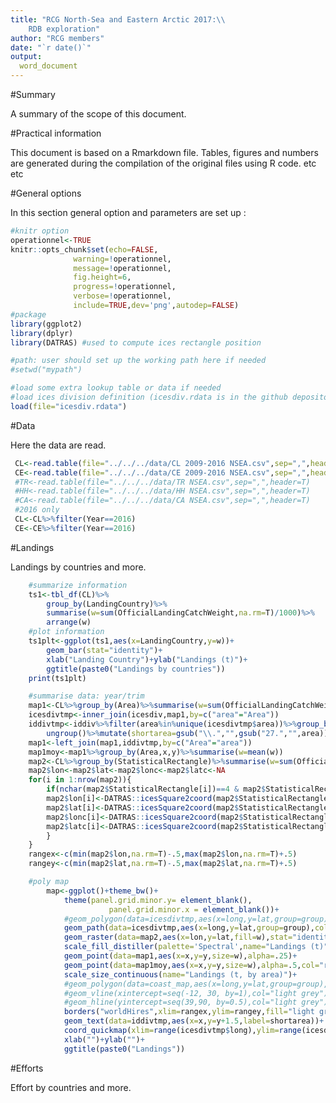 ```yaml
---
title: "RCG North-Sea and Eastern Arctic 2017:\\
	RDB exploration"
author: "RCG members"
date: "`r date()`"
output: 
  word_document
---
```


#Summary

A summary of the scope of this document.

#Practical information

This document is based on a Rmarkdown file. Tables, figures and numbers are
generated during the compilation of the original files using R code.
etc etc

#General options

In this section general option and parameters are set up :

```r
#knitr option
operationnel<-TRUE
knitr::opts_chunk$set(echo=FALSE, 
		      warning=!operationnel, 
		      message=!operationnel,
		      fig.height=6,
		      progress=!operationnel,
		      verbose=!operationnel,
		      include=TRUE,dev='png',autodep=FALSE)
#package
library(ggplot2)
library(dplyr)
library(DATRAS) #used to compute ices rectangle position

#path: user should set up the working path here if needed
#setwd("mypath")

#load some extra lookup table or data if needed
#load ices division definition (icesdiv.rdata is in the github depository)
load(file="icesdiv.rdata")
```

#Data

Here the data are read.

```r
 CL<-read.table(file="../../../data/CL 2009-2016 NSEA.csv",sep=",",header=T)
 CE<-read.table(file="../../../data/CE 2009-2016 NSEA.csv",sep=",",header=T)
 #TR<-read.table(file="../../../data/TR NSEA.csv",sep=",",header=T)
 #HH<-read.table(file="../../../data/HH NSEA.csv",sep=",",header=T)
 #CA<-read.table(file="../../../data/CA NSEA.csv",sep=",",header=T)
 #2016 only
 CL<-CL%>%filter(Year==2016)
 CE<-CE%>%filter(Year==2016)
```

#Landings

Landings by countries and more.

```r
	#summarize information
 	ts1<-tbl_df(CL)%>%
		group_by(LandingCountry)%>%
		summarise(w=sum(OfficialLandingCatchWeight,na.rm=T)/1000)%>%
		arrange(w)
	#plot information
	ts1plt<-ggplot(ts1,aes(x=LandingCountry,y=w))+
		geom_bar(stat="identity")+
		xlab("Landing Country")+ylab("Landings (t)")+
		ggtitle(paste0("Landings by countries"))
	print(ts1plt)
```

```r
	#summarise data: year/trim
	map1<-CL%>%group_by(Area)%>%summarise(w=sum(OfficialLandingCatchWeight,na.rm=T)/1000)%>%ungroup()
	icesdivtmp<-inner_join(icesdiv,map1,by=c("area"="Area"))
	iddivtmp<-iddiv%>%filter(area%in%unique(icesdivtmp$area))%>%group_by(area)%>%summarise(x=mean(x),y=mean(y))%>%
		ungroup()%>%mutate(shortarea=gsub("\\.","",gsub("27.","",area)))
	map1<-left_join(map1,iddivtmp,by=c("Area"="area"))
	map1moy<-map1%>%group_by(Area,x,y)%>%summarise(w=mean(w))
	map2<-CL%>%group_by(StatisticalRectangle)%>%summarise(w=sum(OfficialLandingCatchWeight,na.rm=T)/1000)%>%ungroup()
	map2$lon<-map2$lat<-map2$lonc<-map2$latc<-NA
	for(i in 1:nrow(map2)){
		if(nchar(map2$StatisticalRectangle[i])==4 & map2$StatisticalRectangle[i]!="NULL"){
		map2$lon[i]<-DATRAS::icesSquare2coord(map2$StatisticalRectangle[i],"midpoint")$lon
		map2$lat[i]<-DATRAS::icesSquare2coord(map2$StatisticalRectangle[i],"midpoint")$lat
		map2$lonc[i]<-DATRAS::icesSquare2coord(map2$StatisticalRectangle[i],"corner")$lon
		map2$latc[i]<-DATRAS::icesSquare2coord(map2$StatisticalRectangle[i],"corner")$lat
		}
	}
	rangex<-c(min(map2$lon,na.rm=T)-.5,max(map2$lon,na.rm=T)+.5)
	rangey<-c(min(map2$lat,na.rm=T)-.5,max(map2$lat,na.rm=T)+.5)

	#poly map
		map<-ggplot()+theme_bw()+
			theme(panel.grid.minor.y= element_blank(),
		              panel.grid.minor.x = element_blank())+
			#geom_polygon(data=icesdivtmp,aes(x=long,y=lat,group=group),fill=NA,border="black")+
			geom_path(data=icesdivtmp,aes(x=long,y=lat,group=group),color="dark grey")+#,fill=NA,border="black")+
			geom_raster(data=map2,aes(x=lon,y=lat,fill=w),stat="identity",alpha=.75)+ 
			scale_fill_distiller(palette='Spectral',name="Landings (t)")+
			geom_point(data=map1,aes(x=x,y=y,size=w),alpha=.25)+
			geom_point(data=map1moy,aes(x=x,y=y,size=w),alpha=.5,col="red",fill=NA,shape=1)+
			scale_size_continuous(name="Landings (t, by area)")+
			#geom_polygon(data=coast_map,aes(x=long,y=lat,group=group),fill="grey")+#coord_fixed(1)
			#geom_vline(xintercept=seq(-12, 30, by=1),col="light grey")+
			#geom_hline(yintercept=seq(39,90, by=0.5),col="light grey")+
			borders("worldHires",xlim=rangex,ylim=rangey,fill="light grey",colour="light grey")+
			geom_text(data=iddivtmp,aes(x=x,y=y+1.5,label=shortarea))+
			coord_quickmap(xlim=range(icesdivtmp$long),ylim=range(icesdivtmp$lat))+
			xlab("")+ylab("")+
			ggtitle(paste0("Landings"))
```

#Efforts

Effort by countries and more.

```
```



